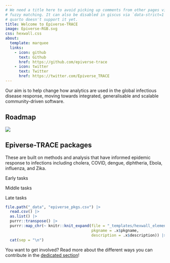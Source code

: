 ```yaml
---
# We need a title here to avoid picking up comments from other pages via GitHub
# fuzzy matching. It can also be disabled in giscus via `data-strict=1` but
# quarto doesn't support it yet.
title: Welcome to Epiverse-TRACE
image: Epiverse-RGB.svg
css: hexwall.css
about:
  template: marquee
  links:
    - icon: github
      text: Github
      href: https://github.com/epiverse-trace
    - icon: twitter
      text: Twitter
      href: https://twitter.com/Epiverse_TRACE
---
```


Our aim is to help change how analytics are used in the global infectious disease response, moving towards integrated, generalisable and scalable community-driven software.

## Roadmap

![ ](task_pipeline-minimal.svg){fig-alt='A typical epidemiological pipeline presented as a flowchart. Each box corresponds to a specific task (e.g., "reconstruct transmission chains", or "estimate severity"). The tasks are split into three categories based on the position in the data pipeline: early tasks, middle tasks and late tasks.'}

## Epiverse-TRACE packages

These are built on methods and analysis that have informed epidemic response to infections including cholera, COVID, dengue, diphtheria, Ebola, influenza, and Zika.

::: {.gradient-rectangle}

[Early tasks]{.task}

[Middle tasks]{.task}

[Late tasks]{.task}

:::

::: {.hex-container}

```r
file.path("_data", "epiverse_pkgs.csv") |>
  read.csv() |>
  as.list() |>
  purrr::transpose() |>
  purrr::map_chr(~ knitr::knit_expand(file = "_templates/hexwall_element.Rmd",
                                      pkgname = .x$pkgname,
                                      description = .x$description)) |>
  cat(sep = "\n")
```

:::

You want to get involved? Read more about the different ways you can contribute in the [dedicated section](get-involved.qmd)!
